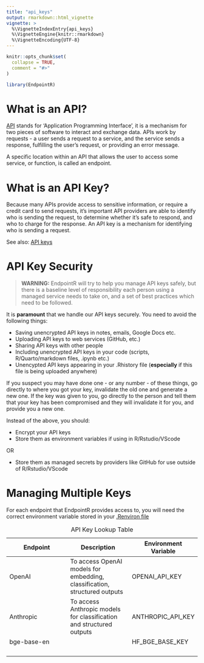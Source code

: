 ```yaml
---
title: "api_keys"
output: rmarkdown::html_vignette
vignette: >
  %\VignetteIndexEntry{api_keys}
  %\VignetteEngine{knitr::rmarkdown}
  %\VignetteEncoding{UTF-8}
---
```


```r
knitr::opts_chunk$set(
  collapse = TRUE,
  comment = "#>"
)
```

```r
library(EndpointR)
```

# What is an API?

[API](https://en.wikipedia.org/wiki/API){target="_blank"} stands for 'Application Programming Interface', it is a mechanism for two pieces of software to interact and exchange data. APIs work by requests - a user sends a request to a service, and the service sends a response, fulfilling the user's request, or providing an error message.

A specific location within an API that allows the user to access some service, or function, is called an endpoint.

# What is an API Key?

Because many APIs provide access to sensitive information, or require a credit card to send requests, it's important API providers are able to identify who is sending the request, to determine whether it's safe to respond, and who to charge for the response. An API key is a mechanism for identifying who is sending a request.

See also: [API keys](https://aws.amazon.com/what-is/api-key/){target="_blank"}

# API Key Security

> **WARNING:** EndpointR will try to help you manage API keys safely, but there is a baseline level of responsibility each person using a managed service needs to take on, and a set of best practices which need to be followed.

It is **paramount** that we handle our API keys securely. You need to avoid the following things:

-   Saving unencrypted API keys in notes, emails, Google Docs etc.
-   Uploading API keys to web services (GitHub, etc.)
-   Sharing API keys with other people
-   Including unencrypted API keys in your code (scripts, R/Quarto/markdown files, .ipynb etc.)
-   Unencypted API keys appearing in your .Rhistory file (**especially** if this file is being uploaded anywhere)

If you suspect you may have done one - or any number - of these things, go directly to where you got your key, invalidate the old one and generate a new one. If the key was given to you, go directly to the person and tell them that your key has been compromised and they will invalidate it for you, and provide you a new one.

Instead of the above, you should:

-   Encrypt your API keys
-   Store them as environment variables if using in R/Rstudio/VScode

OR

-   Store them as managed secrets by providers like GitHub for use outside of R/Rstudio/VScode

# Managing Multiple Keys

For each endpoint that EndpointR provides access to, you will need the correct environment variable stored in your [.Renviron file](https://docs.posit.co/ide/user/ide/guide/environments/r/managing-r.html#renviron)

| Endpoint | Description | Environment Variable |
|----|----|----|
| OpenAI | To access OpenAI models for embedding, classification, structured outputs | OPENAI_API_KEY |
| Anthropic | To access Anthropic models for classification and structured outputs | ANTHROPIC_API_KEY |
| bge-base-en |  | HF_BGE_BASE_KEY |
|  |  |  |
|  |  |  |
|  |  |  |
|  |  |  |

: API Key Lookup Table
